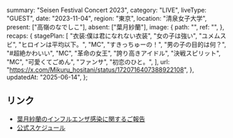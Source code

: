   summary: "Seisen Festival Concert 2023",
  category: "LIVE",
  liveType: "GUEST",
  date: "2023-11-04",
  region: "東京",
  location: "清泉女子大学",
  present: ["高嶺のなでしこ"],
  absent: ["葉月紗蘭"],
  image: {
    path: "",
    ref: "",
  },
  recaps: {
    stagePlan: [
      "衣装:僕は君になれない衣装",
      "女の子は強い",
      "ユメムスビ",
      "ヒロインは平均以下。",
      "MC",
      "すきっちゅーの！",
      "男の子の目的は何？",
      "#超絶かわいい",
      "MC",
      "革命の女王",
      "誇り高きアイドル",
      "決戦スピリット",
      "MC",
      "可愛くてごめん",
      "ファンサ",
      "初恋のひと。",
    ],
    url: "https://x.com/Mikuru_hositani/status/1720716407388922108",
  },
  updatedAt: "2025-06-14",
};

## リンク

- [葉月紗蘭のインフルエンザ感染に関するご報告](https://takanenonadeshiko.jp/?p=1473)
- [公式スケジュール](https://takanenonadeshiko.jp/?p=1422)
